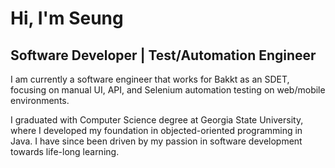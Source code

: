 # Hi, I'm Seung

## Software Developer | Test/Automation Engineer

I am currently a software engineer that works for Bakkt as an SDET, focusing on manual UI, API, and Selenium automation testing on web/mobile environments.

I graduated with Computer Science degree at Georgia State University, where I developed my foundation in objected-oriented programming in Java. I have since been driven by my passion in software development towards life-long learning.